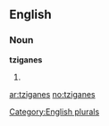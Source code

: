 ==English==

===Noun===
'''tziganes'''

# {{plural of|[[tzigane]]}}

[[Category:English plurals]]

[[ar:tziganes]]
[[no:tziganes]]